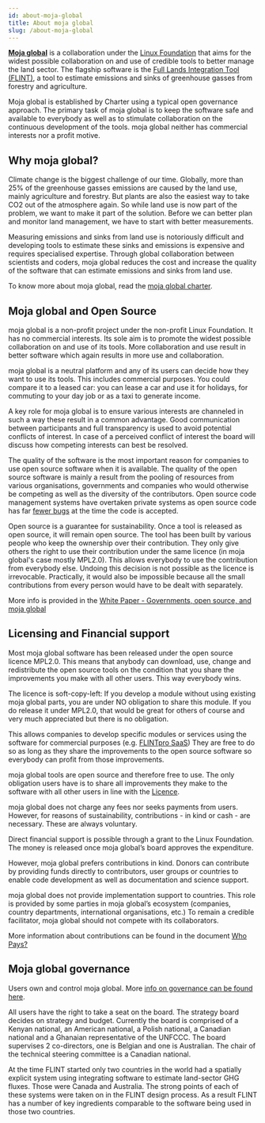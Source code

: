 ```yaml
---
id: about-moja-global
title: About moja global
slug: /about-moja-global
---
```


[**Moja global**](http://moja.global/) is a collaboration under the [Linux Foundation](https://linuxfoundation.org/) that aims for the widest possible collaboration on and use of credible tools to better manage the land sector. The flagship software is the  [Full Lands Integration Tool (FLINT)](https://github.com/moja-global/flint), a tool to estimate emissions and sinks of greenhouse gasses from forestry and agriculture.

Moja global is established by Charter using a typical open governance approach. The primary task of moja global is to keep the software safe and available to everybody as well as to stimulate collaboration on the continuous development of the tools. moja global neither has commercial interests nor a profit motive.

## Why moja global?

Climate change is the biggest challenge of our time. Globally, more than 25% of the greenhouse gasses emissions are caused by the land use, mainly agriculture and forestry. But plants are also the easiest way to take CO2 out of the atmosphere again. So while land use is now part of the problem, we want to make it part of the solution. Before we can better plan and monitor land management, we have to start with better measurements.

Measuring emissions and sinks from land use is notoriously difficult and developing tools to estimate these sinks and emissions is expensive and requires specialised expertise. Through global collaboration between scientists and coders, moja global reduces the cost and increase the quality of the software that can estimate emissions and sinks from land use.

To know more about moja global, read the <a href="https://github.com/moja-global/community-website/blob/main/website/static/moja-global-charter.pdf" target="_blank">moja global charter</a>.

## Moja global and Open Source

moja global is a non-profit project under the non-profit Linux Foundation. It has no commercial interests. Its sole aim is to promote the widest possible collaboration on and use of its tools. More collaboration and use result in better software which again results in more use and collaboration.

moja global is a neutral platform and any of its users can decide how they want to use its tools. This includes commercial purposes. You could compare it to a leased car: you can lease a car and use it for holidays, for commuting to your day job or as a taxi to generate income.

A key role for moja global is to ensure various interests are channeled in such a way these result in a common advantage. Good communication between participants and full transparency is used to avoid potential conflicts of interest. In case of a perceived conflict of interest the board will discuss how competing interests can best be resolved.

The quality of the software is the most important reason for companies to use open source software when it is available. The quality of the open source software is mainly a result from the pooling of resources from various organisations, governments and companies who would otherwise be competing as well as the diversity of the contributors. Open source code management systems have overtaken private systems as open source code has far  [fewer bugs](http://www.zdnet.com/article/coverity-finds-open-source-software-quality-better-than-proprietary-code/)  at the time the code is accepted.

Open source is a guarantee for sustainability. Once a tool is released as open source, it will remain open source. The tool has been built by various people who keep the ownership over their contribution. They only give others the right to use their contribution under the same licence (in moja global's case mostly MPL2.0). This allows everybody to use the contribution from everybody else. Undoing this decision is not possible as the licence is irrevocable. Practically, it would also be impossible because all the small contributions from every person would have to be dealt with separately.

More info is provided in the  [White Paper - Governments, open source, and moja global](https://docs.google.com/document/d/1Q2aVTzWchXQwupbEN7s37xANkPZvrLdfaFyYOT_8Diw/edit?usp=sharing)

## Licensing and Financial support

Most moja global software has been released under the open source licence MPL2.0. This means that anybody can download, use, change and redistribute the open source tools on the condition that you share the improvements you make with all other users. This way everybody wins.

The licence is soft-copy-left: If you develop a module without using existing moja global parts, you are under NO obligation to share this module. If you do release it under MPL2.0, that would be great for others of course and very much appreciated but there is no obligation.

This allows companies to develop specific modules or services using the software for commercial purposes (e.g.  [FLINTpro SaaS](https://flintpro.com/)) They are free to do so as long as they share the improvements to the open source software so everybody can profit from those improvements.

moja global tools are open source and therefore free to use. The only obligation users have is to share all improvements they make to the software with all other users in line with the  [Licence](https://www.mozilla.org/en-US/MPL/2.0/).

moja global does not charge any fees nor seeks payments from users. However, for reasons of sustainability, contributions - in kind or cash - are necessary. These are always voluntary.

Direct financial support is possible through a grant to the Linux Foundation. The money is released once moja global’s board approves the expenditure.

However, moja global prefers contributions in kind. Donors can contribute by providing funds directly to contributors, user groups or countries to enable code development as well as documentation and science support.

moja global does not provide implementation support to countries. This role is provided by some parties in moja global’s ecosystem (companies, country departments, international organisations, etc.) To remain a credible facilitator, moja global should not compete with its collaborators.

More information about contributions can be found in the document  [Who Pays?](https://docs.google.com/document/d/15KY1CkCxRzB9ZBp68OLc2eWYuC5W-rqCKnTLaIG4tbg/edit?usp=sharing)

## Moja global governance

Users own and control moja global. More  [info on governance can be found here](https://github.com/moja-global/About-moja-global/wiki/moja-global-is-controlled-through-open-governance).

All users have the right to take a seat on the board. The strategy board decides on strategy and budget. Currently the board is comprised of a Kenyan national, an American national, a Polish national, a Canadian national and a Ghanaian representative of the UNFCCC. The board supervises 2 co-directors, one is Belgian and one is Australian. The chair of the technical steering committee is a Canadian national.

At the time FLINT started only two countries in the world had a spatially explicit system using integrating software to estimate land-sector GHG fluxes. Those were Canada and Australia. The strong points of each of these systems were taken on in the FLINT design process. As a result FLINT has a number of key ingredients comparable to the software being used in those two countries.
